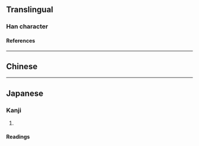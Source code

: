 {{character info/new}}
{{character info/new|codepoint=0x2F810}}
==Translingual==

===Han character===
{{Han char|rn=10|rad=儿|as=19|sn=21|four=|canj=FUITC|ids=⿱光廣}}

====References====
{{Han ref|kx=0125.300|dkj=01412|dj=0266.160|hdz=10275.140|uh=5164}}

----

==Chinese==
{{zh-see|爌|v}}

----

==Japanese==

===Kanji===
{{ja-kanji|grade=|rs=儿19}}

# {{defn|lang=ja|sort=儿19}}

====Readings====
{{ja-readings
|goon=こう<くわう
|kanon=こう<くわう
|kun=あか-るい}}